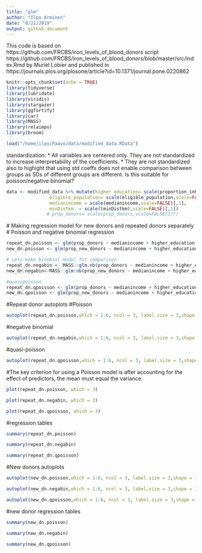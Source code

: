 ```yaml
---
title: "glm"
author: "Ilpo Arminen"
date: "8/21/2019"
output: github_document
---
```

This code is based on https://github.com/FRCBS/iron_levels_of_blood_donors script https://github.com/FRCBS/iron_levels_of_blood_donors/blob/master/src/index.Rmd by Muriel Lobier and published in https://journals.plos.org/plosone/article?id=10.1371/journal.pone.0220862 

```r
knitr::opts_chunk$set(echo = TRUE)
library(tidyverse)
library(lubridate)
library(viridis)
library(stargazer)
library(ggfortify)
library(car)
library(MASS)
library(relaimpo)
library(broom)
```


```r
load("/home/ilpo/Paavo/data/modified_data.RData")
```

  standardization:
   * All  variables are centered only. They are not standardized to increase interpretability of the coefficients.
   * They are not standardized also to highight that using std coeffs does not enable comparison between groups as SDs of different groups are different.  Is this suitable for poisson/negative binomial?
```r
data <- modified_data %>% mutate(higher_education= scale(proportion_inhabitants_with_higher_education,scale=FALSE)[,1],
                eligible_population= scale(eligible_population,scale=FALSE)[,1],
                medianincome = scale(medianincome,scale=FALSE)[,1],
                minDistkm. = scale((minDistkm),scale=FALSE)[,1])
               # prop_donors= scale(prop_donors,scale=FALSE[1])) 
```
   # Making regression model for new donors and repeated donors separately 
   # Poisson and negative binomial regression 


```r
repeat_dn.poisson <- glm(prop_donors ~ medianincome + higher_education + eligible_population + minDistkm, data=modified_data,family=poisson)  #repeated donors
new_dn.poisson <- glm(prop_new_donors ~ medianincome + higher_education + eligible_population + minDistkm, data=data, family=poisson)#new donors
```


```r
# Lets make binomial model for comparison 
repeat_dn.negabin <- MASS::glm.nb(prop_donors ~ medianincome + higher_education + eligible_population + minDistkm, data=data)
new_dn.negabin<-MASS::glm.nb(prop_new_donors ~ medianincome + higher_education + eligible_population + minDistkm, data=data)

#quasipoisson
repeat_dn.qpoisson <- glm(prop_donors ~ medianincome + higher_education + eligible_population + minDistkm, data=data,family=quasipoisson)  
new_dn.qpoisson <- glm(prop_new_donors ~ medianincome + higher_education + eligible_population + minDistkm, data=data, family=quasipoisson)

```



#Repeat donor autoplots
#Poisson

```r
autoplot(repeat_dn.poisson,which = 1:6, ncol = 3, label.size = 3,shape = 1, alpha = 0.7) 
```




#negative binomial
```r
autoplot(repeat_dn.negabin,which = 1:6, ncol = 3, label.size = 3,shape = 1, alpha = 0.7) 

```

#quasi-poisson
```r
autoplot(repeat_dn.qpoisson,which = 1:6, ncol = 3, label.size = 3,shape = 1, alpha = 0.7)
```


#The key criterion for using a Poisson model is after accounting for the effect of predictors, the mean must equal the variance.
```r
plot(repeat_dn.poisson, which = 3)

```

```r
plot(repeat_dn.negabin, which = 3)
```

```r
plot(repeat_dn.qpoisson, which = 3)

```

#regression tables 
```r
summary(repeat_dn.poisson)
```

```r
summary(repeat_dn.negabin)
```

```r
summary(repeat_dn.qpoisson)
```


#New donors autoplots
```r

autoplot(new_dn.poisson,which = 1:6, ncol = 3, label.size = 3,shape = 1, alpha = 0.7)
```


```r

autoplot(new_dn.negabin,which = 1:6, ncol = 3, label.size = 3,shape = 1, alpha = 0.7)
```

```r
autoplot(new_dn.qpoisson,which = 1:6, ncol = 3, label.size = 3,shape = 1, alpha = 0.7)
```


#new donor regression tables 
```r
summary(new_dn.poisson)

```

```r
summary(new_dn.negabin)
```

```r

summary(new_dn.qpoisson)


```


